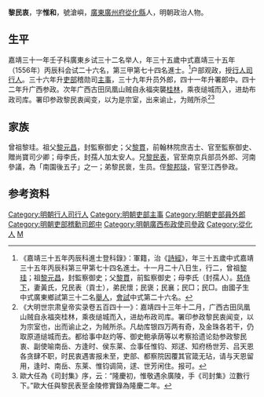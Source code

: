 {{明清人物信息框
| 姓名 = 黎民衷
| 原名 =
| 圖片名稱= 
| 圖片大小 =
| 圖片說明 = 
| 最高職務 = 廣西布政使司參政
| 國家 = 大明 
| 爵位 =
| 籍貫 = [[廣東|廣東]][[廣州府|廣州府]][[從化縣|從化縣]]
| 族裔 = 
| 字號 = 
| 諡號 =
| 出生日期 = 壬午年十一月二十八日
| 出生地點 = 從化
| 逝世日期 = 嘉靖四十三年
| 逝世地點 = 桂林
| 墓葬 =
| 配偶 = 娶黃氏！封安人
| 親屬 = （父）[[黎貫|黎貫]]，（母）李氏（封孺人）<br>（子）[[黎邦球|黎邦球]]、（侄）[[黎邦琰|黎邦琰]]
| 出身 =
* 嘉靖三十一年壬子科舉人
* 嘉靖三十五年丙辰科同進士出身
| 經歷 =
| 著作 =  
}}
'''黎民衷'''{{BD|1522年||1564年||Li}}，字'''惟和'''，號滄嶼，[[廣東|廣東]][[廣州府|廣州府]][[從化縣|從化縣]]人，明朝政治人物。

==生平==
嘉靖三十一年壬子科廣東乡试三十二名举人，年三十五歲中式嘉靖三十五年（1556年）丙辰科会试二十六名，第三甲第七十四名進士。<ref>《嘉靖三十五年丙辰科進士登科錄》：軍籍，治《[[詩經|詩經]]》，年三十五歲中式嘉靖三十五年丙辰科第三甲第七十四名進士。十一月二十八日生，行二，曾祖[[黎珪|黎珪]]；祖[[黎元昌|黎元昌]]，封監察御史；父[[黎貫|黎貫]]，前監察御史；母李氏（封孺人）。[[慈侍下|慈侍下]]，妻黃氏，兄民表（貢士），弟民懷；民褒；民襄；民□；民□。由國子生中式廣東鄉試第三十二名[[舉人|舉人]]，[[會試|會試]]中式第二十六名。</ref>户部观政，授[[行人司|行人司]][[行人|行人]]。三十六年升[[吏部|吏部]]稽勋司[[主事|主事]]，三十九年升员外郎，四十一年升署郎中。四十二年升广西参政。次年广西古田凤凰山贼自永福突襲[[桂林|桂林]]，乘夜缒城而入，进劫布政司库。署印参政黎民衷闻变，以为是宗室，出来谕止，为贼所杀<ref>《大明世宗肃皇帝实录卷五百四十一》：嘉靖四十三年十二月，广西古田凤凰山贼自永福突桂林，乘夜缒城而入，进劫布政司库。署印参政黎民衷闻变，以为宗室也，出而谕止之，为贼所杀。凡劫库银四万两有奇，及金珠各若干，仍取原道缒城而去。都给事中赵灼等、御史鲍承荫等以考察拾遗论劾参政黎民衷、副使喻南岳、方逢时、侯东莱、佥事任惟钧、郑逑、知府杨世芳、吕天恩各贪肆不职，时民衷遇害报未至，吏部、都察院因覆其官箴无玷，请与天恩留用，逢时、南岳、东莱、惟钧调简，逑、世芳闲住。报可。</ref><ref>歐大任為《司封集》序，云：“隆慶初，惟敬遇余廣陵，手《司封集》泣數行下。”歐大任與黎民表至金陵修實錄為隆慶二年。</ref>

==家族==
曾祖黎珪。祖父[[黎元昌|黎元昌]]，封監察御史；父[[黎貫|黎貫]]，前翰林院庶吉士、官至監察御史、贈尚寶司少卿；母李氏，封孺人加太安人。兄[[黎民表|黎民表]]，官至南京兵部员外郎、河南參議，為「南園後五子」之一；弟黎民褱，生员。侄[[黎邦琰|黎邦琰]]，官至江西參政。

== 参考资料 ==
{{reflist}}

{{嘉靖三十五年丙辰科殿试金榜}}

{{Authority control}}
{{DEFAULTSORT:Li黎}}
[[Category:明朝行人司行人|Category:明朝行人司行人]]
[[Category:明朝吏部主事|Category:明朝吏部主事]]
[[Category:明朝吏部員外郎|Category:明朝吏部員外郎]]
[[Category:明朝吏部稽勳司郎中|Category:明朝吏部稽勳司郎中]]
[[Category:明朝廣西布政使司參政|Category:明朝廣西布政使司參政]]
[[Category:從化人|Category:從化人]]
[[Category:黎姓|M]]